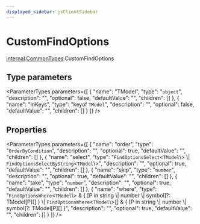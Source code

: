 ```yaml
---
displayed_sidebar: jsClientSidebar
---
```



# CustomFindOptions

[internal](../../internal/modules/admin_discounts.internal.internal-1.mdx).[CommonTypes](../../internal-1/modules/admin_discounts.internal.internal-1.CommonTypes.mdx).CustomFindOptions

## Type parameters

<ParameterTypes parameters={[
  {
    "name": "TModel",
    "type": "`object`",
    "description": "",
    "optional": false,
    "defaultValue": "",
    "children": []
  },
  {
    "name": "InKeys",
    "type": "keyof `TModel`",
    "description": "",
    "optional": false,
    "defaultValue": "",
    "children": []
  }
]} />

## Properties

<ParameterTypes parameters={[
  {
    "name": "order",
    "type": "`OrderByCondition`",
    "description": "",
    "optional": true,
    "defaultValue": "",
    "children": []
  },
  {
    "name": "select",
    "type": "`FindOptionsSelect`<`TModel`\\> \\| `FindOptionsSelectByString`<`TModel`\\>",
    "description": "",
    "optional": true,
    "defaultValue": "",
    "children": []
  },
  {
    "name": "skip",
    "type": "`number`",
    "description": "",
    "optional": true,
    "defaultValue": "",
    "children": []
  },
  {
    "name": "take",
    "type": "`number`",
    "description": "",
    "optional": true,
    "defaultValue": "",
    "children": []
  },
  {
    "name": "where",
    "type": "`FindOptionsWhere`<`TModel`\\> & { [P in string \\| number \\| symbol]?: TModel[P][] } \\| `FindOptionsWhere`<`TModel`\\>[] & { [P in string \\| number \\| symbol]?: TModel[P][] }",
    "description": "",
    "optional": true,
    "defaultValue": "",
    "children": []
  }
]} />
